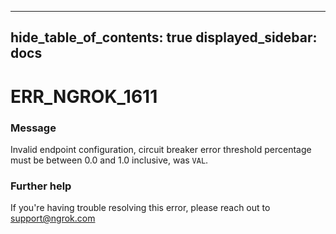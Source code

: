 

---
hide_table_of_contents: true
displayed_sidebar: docs
---


# ERR_NGROK_1611

### Message
Invalid endpoint configuration, circuit breaker error threshold percentage must be between 0.0 and 1.0 inclusive, was `VAL`.

<ErrorDetails error="err_ngrok_1611" />



### Further help
If you're having trouble resolving this error, please reach out to [support@ngrok.com](mailto:support@ngrok.com?subject=Help%20with%20ERR_NGROK_1611)

